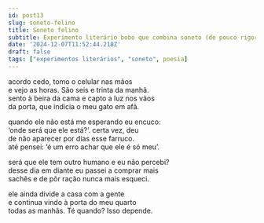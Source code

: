 ```yaml
---
id: post13
slug: soneto-felino
title: Soneto felino
subtitle: Experimento literário bobo que combina soneto (de pouco rigor) com anedota
date: '2024-12-07T11:52:44.218Z'
draft: false
tags: ["experimentos literários", "soneto", poesia]
---
```


acordo cedo, tomo o celular nas mãos  
e vejo as horas. São seis e trinta da manhã.  
sento à beira da cama e capto a luz nos vãos  
da porta, que indicia o meu gato em afã.  

quando ele não está me esperando eu encuco:  
‘onde será que ele está?’. certa vez, deu  
de não aparecer por dias esse farruco.  
até pensei: ‘é um erro achar que ele é só meu’.  

será que ele tem outro humano e eu não percebi?  
desse dia em diante eu passei a comprar mais  
sachês e de pôr ração nunca mais esqueci.  

ele ainda divide a casa com a gente  
e continua vindo à porta do meu quarto  
todas as manhãs. Té quando? Isso depende.  